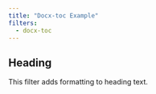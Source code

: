 ```yaml
---
title: "Docx-toc Example"
filters:
  - docx-toc
---
```


## Heading

This filter adds formatting to heading text.


